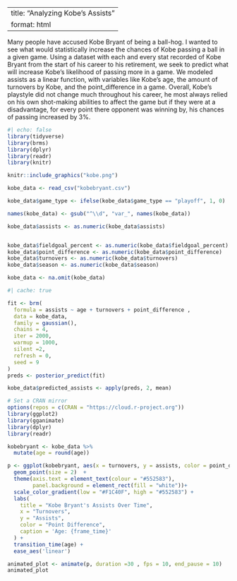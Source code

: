 
---
title: "Analyzing Kobe's Assists"
format: html
---

Many people have accused Kobe Bryant of being a ball-hog. I wanted to see what would statistically increase the chances of Kobe passing a ball in a given game. Using a dataset with each and every stat recorded of Kobe Bryant from the start of his career to his retirement, we seek to predict what will increase Kobe's likelihood of passing more in a game. We modeled assists as a linear function, with variables like Kobe's age, the amount of turnovers by Kobe, and the point_difference in a game. Overall, Kobe's playstyle did not change much throughout his career, he most always relied on his own shot-making abilities to affect the game but if they were at a disadvantage, for every point there opponent was winning by, his chances of passing increased by 3%. 
```r
#| echo: false
library(tidyverse)
library(brms)
library(dplyr)
library(readr)
library(knitr)
```


```r
knitr::include_graphics("kobe.png")

```

```r

kobe_data <- read_csv("kobebryant.csv")

kobe_data$game_type <- ifelse(kobe_data$game_type == "playoff", 1, 0)

names(kobe_data) <- gsub("^\\d", "var_", names(kobe_data))

kobe_data$assists <- as.numeric(kobe_data$assists)


kobe_data$fieldgoal_percent <- as.numeric(kobe_data$fieldgoal_percent)
kobe_data$point_difference <- as.numeric(kobe_data$point_difference)
kobe_data$turnovers <- as.numeric(kobe_data$turnovers)
kobe_data$season <- as.numeric(kobe_data$season)

kobe_data <- na.omit(kobe_data)

```

```r
#| cache: true

fit <- brm(
  formula = assists ~ age + turnovers + point_difference ,
  data = kobe_data,
  family = gaussian(),
  chains = 4,
  iter = 2000,
  warmup = 1000,
  silent =2,
  refresh = 0,
  seed = 9
)
preds <- posterior_predict(fit)

kobe_data$predicted_assists <- apply(preds, 2, mean)
```


```r
# Set a CRAN mirror
options(repos = c(CRAN = "https://cloud.r-project.org"))
library(ggplot2)
library(gganimate)
library(dplyr)
library(readr)

kobebryant <- kobe_data %>%
  mutate(age = round(age))

p <- ggplot(kobebryant, aes(x = turnovers, y = assists, color = point_difference, group = age)) +
  geom_point(size = 2)  +
  theme(axis.text = element_text(colour = "#552583"),
        panel.background = element_rect(fill = "white"))+
  scale_color_gradient(low = "#F1C40F", high = "#552583") +
  labs(
    title = "Kobe Bryant's Assists Over Time",
    x = "Turnovers",
    y = "Assists",
    color = "Point Difference",
    caption = 'Age: {frame_time}'
  ) +
  transition_time(age) +
  ease_aes('linear')

animated_plot <- animate(p, duration =30 , fps = 10, end_pause = 10)
animated_plot
```


